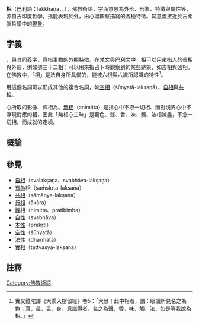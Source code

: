{{主條目消歧義|本條目介紹的是[[佛教|佛教]][[一切法|諸法]]的相狀和特徵，即[[法相|法相]] ({{lang-sa|{{IAST|Dharma lakṣaṇa}}}}; {{lang-pi|{{IAST|Dhamma lakkhaṇa}}}})。關於佛陀的面相樣貌，即「法相莊嚴」之法相，請見[[三十二相八十種好|三十二相八十種好]]。[[日本|日本]]法務大臣，又稱為法務[[宰相|宰相]]，簡稱法相，請見[[法務大臣|法務大臣]]。}}

'''相'''（巴利語：lakkhaṇa，{{lang-sa|लक्षण}}，{{IAST|lakṣana}}），佛教術語，字面意思為外形、形象、特徵與屬性等，源自古印度哲學，指能表現於外，由心識觀察描寫的各種特徵。其意義接近於古希臘哲學中的[[現象|現象]]。

==字義==
{{lang-sa|{{IAST|lakṣana}}}}，與其同義字{{lang|sa|{{IAST|nimitta}}}}，意指事物的外顯特徵。在梵文與巴利文中，相可以用來指人的長相與外形，例如佛三十二相；可以用來指占卜時觀察到的某些跡象，如吉相與凶相。在佛教中，「相」是法自身所具備的，能被[[六根|六根]]與[[六識|六識]]所認識的特性<ref>實叉難陀譯《大乘入楞伽經》卷5：「大慧！此中相者，謂：眼識所見名之為色；耳、鼻、舌、身、意識得者，名之為聲、香、味、觸、法，如是等我說為相。」</ref>。

用這個名詞可以形成其他的複合名詞，如[[空相|空相]]（śūnyatā-lakṣaṇā）、[[自相_(佛教)|自相]]與[[共相_(佛教)|共相]]。

心所取的影像、禪相為{{lang|sa|{{IAST|nimitta}}}}。[[無相|無相]]（animitta）是指心中不取一切相、面對境界心中不浮現對應的相，因此「無相心三昧」是觀色、聲、香、味、觸、法相滅盡，不念一切相，而成就的定境。 

==概論==


==參見==
{{colbegin|2}}
* [[自相_(佛教)|自相]]（svalakṣaṇa、svabhāva-lakṣaṇa）
* [[有為法|有為]]相（saṁskrta-lakṣana）
*  [[共相_(佛教)|共相]]（sāmānya-lakṣana）
* [[行相|行相]]（ākāra）
*  [[禪|禪]]相（nimitta、pratibimba）
* [[自性_(佛教)|自性]]（svabhāva）
* [[本性_(佛教)|本性]]（prakṛti）
* [[空性|空性]]（śūnyatā）
* [[法性|法性]]（dharmatā）
* [[實相|實相]]（tattvasya-lakṣana）
{{colend}}

==註釋==
{{reflist}}

[[Category:佛教術語|Category:佛教術語]]